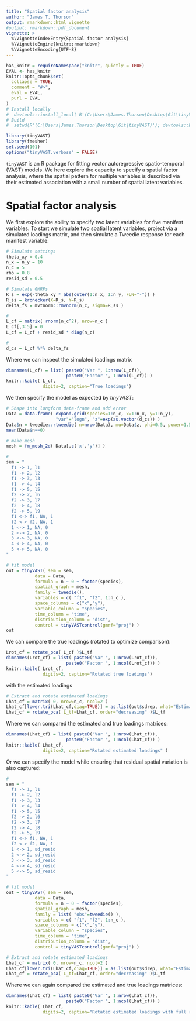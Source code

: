 ```yaml
---
title: "Spatial factor analysis"
author: "James T. Thorson"
output: rmarkdown::html_vignette
#output: rmarkdown::pdf_document
vignette: >
  %\VignetteIndexEntry{Spatial factor analysis}
  %\VignetteEngine{knitr::rmarkdown}
  %\VignetteEncoding{UTF-8}
---
```


```r
has_knitr = requireNamespace("knitr", quietly = TRUE)
EVAL <- has_knitr
knitr::opts_chunk$set(
  collapse = TRUE,
  comment = "#>",
  eval = EVAL,
  purl = EVAL
)
# Install locally
#  devtools::install_local( R'(C:\Users\James.Thorson\Desktop\Git\tinyVAST)', force=TRUE )
# Build
#  setwd(R'(C:\Users\James.Thorson\Desktop\Git\tinyVAST)'); devtools::build_rmd("vignettes/spatial_factor_analysis.Rmd"); rmarkdown::render( "vignettes/spatial_factor_analysis.Rmd", rmarkdown::pdf_document())
```

```r
library(tinyVAST)
library(fmesher)
set.seed(101)
options("tinyVAST.verbose" = FALSE)
```

`tinyVAST` is an R package for fitting vector autoregressive spatio-temporal (VAST) models.
We here explore the capacity to specify a spatial factor analysis, where the spatial pattern for multiple variables is described via
their estimated association with a small number of spatial latent variables.

# Spatial factor analysis
We first explore the ability to specify two latent variables for five manifest variables.  To start we simulate two spatial latent variables,
project via a simulated loadings matrix, and then simulate a Tweedie response for each manifest variable:

```r
# Simulate settings
theta_xy = 0.4
n_x = n_y = 10
n_c = 5
rho = 0.8
resid_sd = 0.5

# Simulate GMRFs
R_s = exp(-theta_xy * abs(outer(1:n_x, 1:n_y, FUN="-")) )
R_ss = kronecker(X=R_s, Y=R_s)
delta_fs = mvtnorm::rmvnorm(n_c, sigma=R_ss )

#
L_cf = matrix( rnorm(n_c^2), nrow=n_c )
L_cf[,3:5] = 0
L_cf = L_cf + resid_sd * diag(n_c)

#
d_cs = L_cf %*% delta_fs
```

Where we can inspect the simulated loadings matrix
```r
dimnames(L_cf) = list( paste0("Var ", 1:nrow(L_cf)),
                       paste0("Factor ", 1:ncol(L_cf)) )
knitr::kable( L_cf,
              digits=2, caption="True loadings")
```

We then specify the model as expected by _tinyVAST_:

```r
# Shape into longform data-frame and add error
Data = data.frame( expand.grid(species=1:n_c, x=1:n_x, y=1:n_y),
                   "var"="logn", "z"=exp(as.vector(d_cs)) )
Data$n = tweedie::rtweedie( n=nrow(Data), mu=Data$z, phi=0.5, power=1.5 )
mean(Data$n==0)

# make mesh
mesh = fm_mesh_2d( Data[,c('x','y')] )

#
sem = "
  f1 -> 1, l1
  f1 -> 2, l2
  f1 -> 3, l3
  f1 -> 4, l4
  f1 -> 5, l5
  f2 -> 2, l6
  f2 -> 3, l7
  f2 -> 4, l8
  f2 -> 5, l9
  f1 <-> f1, NA, 1
  f2 <-> f2, NA, 1
  1 <-> 1, NA, 0
  2 <-> 2, NA, 0
  3 <-> 3, NA, 0
  4 <-> 4, NA, 0
  5 <-> 5, NA, 0
"

# fit model
out = tinyVAST( sem = sem,
           data = Data,
           formula = n ~ 0 + factor(species),
           spatial_graph = mesh,
           family = tweedie(),
           variables = c( "f1", "f2", 1:n_c ),
           space_columns = c("x","y"),
           variable_column = "species",
           time_column = "time",
           distribution_column = "dist",
           control = tinyVASTcontrol(gmrf="proj") )
out
```

We can compare the true loadings (rotated to optimize comparison):

```r
Lrot_cf = rotate_pca( L_cf )$L_tf
dimnames(Lrot_cf) = list( paste0("Var ", 1:nrow(Lrot_cf)),
                       paste0("Factor ", 1:ncol(Lrot_cf)) )
knitr::kable( Lrot_cf,
              digits=2, caption="Rotated true loadings")
```

with the estimated loadings

```r
# Extract and rotate estimated loadings
Lhat_cf = matrix( 0, nrow=n_c, ncol=2 )
Lhat_cf[lower.tri(Lhat_cf,diag=TRUE)] = as.list(out$sdrep, what="Estimate")$theta_z
Lhat_cf = rotate_pca( L_tf=Lhat_cf, order="decreasing" )$L_tf
```

Where we can compared the estimated and true loadings matrices:
```r
dimnames(Lhat_cf) = list( paste0("Var ", 1:nrow(Lhat_cf)),
                       paste0("Factor ", 1:ncol(Lhat_cf)) )
knitr::kable( Lhat_cf,
              digits=2, caption="Rotated estimated loadings" )
```


Or we can specify the model while ensuring that residual spatial variation is also captured:

```r
#
sem = "
  f1 -> 1, l1
  f1 -> 2, l2
  f1 -> 3, l3
  f1 -> 4, l4
  f1 -> 5, l5
  f2 -> 2, l6
  f2 -> 3, l7
  f2 -> 4, l8
  f2 -> 5, l9
  f1 <-> f1, NA, 1
  f2 <-> f2, NA, 1
  1 <-> 1, sd_resid
  2 <-> 2, sd_resid
  3 <-> 3, sd_resid
  4 <-> 4, sd_resid
  5 <-> 5, sd_resid
"

# fit model
out = tinyVAST( sem = sem,
           data = Data,
           formula = n ~ 0 + factor(species),
           spatial_graph = mesh,
           family = list( "obs"=tweedie() ),
           variables = c( "f1", "f2", 1:n_c ),
           space_columns = c("x","y"),
           variable_column = "species",
           time_column = "time",
           distribution_column = "dist",
           control = tinyVASTcontrol(gmrf="proj") )

# Extract and rotate estimated loadings
Lhat_cf = matrix( 0, nrow=n_c, ncol=2 )
Lhat_cf[lower.tri(Lhat_cf,diag=TRUE)] = as.list(out$sdrep, what="Estimate")$theta_z
Lhat_cf = rotate_pca( L_tf=Lhat_cf, order="decreasing" )$L_tf
```

Where we can again compared the estimated and true loadings matrices:
```r
dimnames(Lhat_cf) = list( paste0("Var ", 1:nrow(Lhat_cf)),
                       paste0("Factor ", 1:ncol(Lhat_cf)) )
knitr::kable( Lhat_cf,
              digits=2, caption="Rotated estimated loadings with full rank" )
```


